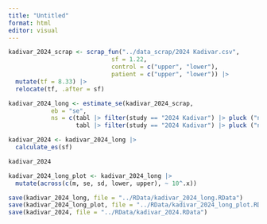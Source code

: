 ```yaml
---
title: "Untitled"
format: html
editor: visual
---
```


```r
kadivar_2024_scrap <- scrap_fun("../data_scrap/2024 Kadivar.csv",
                             sf = 1.22, 
                             control = c("upper", "lower"), 
                             patient = c("upper", "lower")) |> 
  mutate(tf = 8.33) |> 
  relocate(tf, .after = sf)
```

```r
kadivar_2024_long <- estimate_se(kadivar_2024_scrap, 
            eb = "se", 
            ns = c(tabl |> filter(study == "2024 Kadivar") |> pluck ("n_control"), 
                   tabl |> filter(study == "2024 Kadivar") |> pluck ("n_patient")))

kadivar_2024 <- kadivar_2024_long |> 
  calculate_es(sf)

kadivar_2024
```

```r
kadivar_2024_long_plot <- kadivar_2024_long |> 
  mutate(across(c(m, se, sd, lower, upper), ~ 10^.x))
```

```r
save(kadivar_2024_long, file = "../RData/kadivar_2024_long.RData")
save(kadivar_2024_long_plot, file = "../RData/kadivar_2024_long_plot.RData")
save(kadivar_2024, file = "../RData/kadivar_2024.RData")
```
